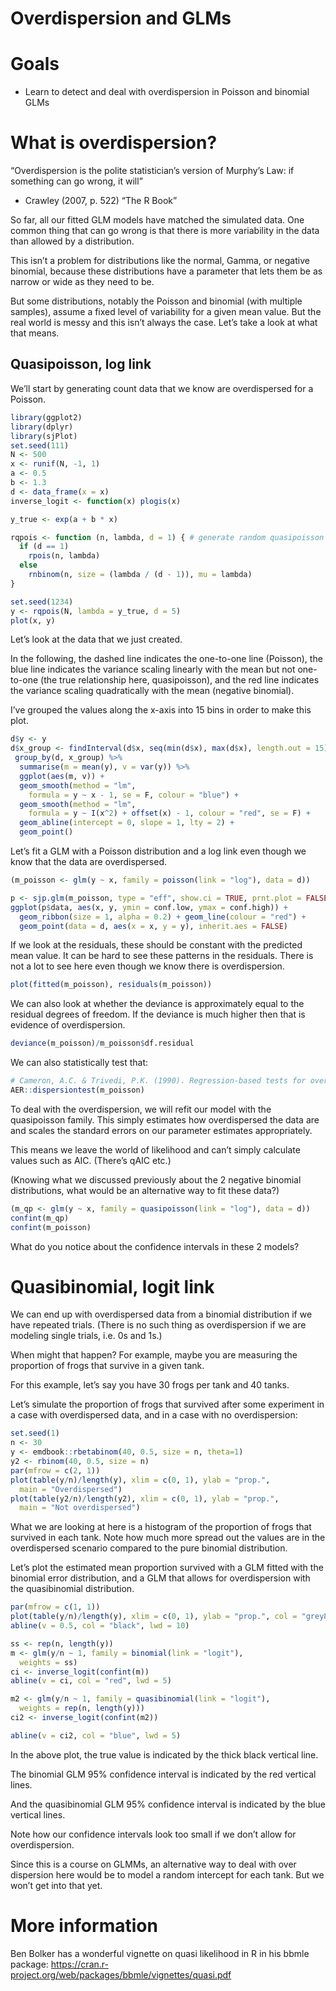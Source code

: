 # Overdispersion and GLMs

# Goals

- Learn to detect and deal with overdispersion in Poisson and binomial GLMs

# What is overdispersion? 

"Overdispersion is the polite statistician's version of Murphy's Law: if something can go wrong, it will"

- Crawley (2007, p. 522) "The R Book"

So far, all our fitted GLM models have matched the simulated data. One common thing that can go wrong is that there is more variability in the data than allowed by a distribution. 

This isn't a problem for distributions like the normal, Gamma, or negative binomial, because these distributions have a parameter that lets them be as narrow or wide as they need to be.

But some distributions, notably the Poisson and binomial (with multiple samples), assume a fixed level of variability for a given mean value. But the real world is messy and this isn't always the case. Let's take a look at what that means. 

## Quasipoisson, log link

We'll start by generating count data that we know are overdispersed for a Poisson. 

```r
library(ggplot2)
library(dplyr)
library(sjPlot)
set.seed(111)
N <- 500
x <- runif(N, -1, 1)
a <- 0.5
b <- 1.3
d <- data_frame(x = x)
inverse_logit <- function(x) plogis(x)
```

```r
y_true <- exp(a + b * x)

rqpois <- function (n, lambda, d = 1) { # generate random quasipoisson values
  if (d == 1)
    rpois(n, lambda)
  else
    rnbinom(n, size = (lambda / (d - 1)), mu = lambda)
}

set.seed(1234)
y <- rqpois(N, lambda = y_true, d = 5)
plot(x, y)
```

Let's look at the data that we just created. 

In the following, the dashed line indicates the one-to-one line (Poisson), the blue line indicates the variance scaling linearly with the mean but not one-to-one (the true relationship here, quasipoisson), and the red line indicates the variance scaling quadratically with the mean (negative binomial).

I've grouped the values along the x-axis into 15 bins in order to make this plot. 

```r
d$y <- y
d$x_group <- findInterval(d$x, seq(min(d$x), max(d$x), length.out = 15))
 group_by(d, x_group) %>%
  summarise(m = mean(y), v = var(y)) %>%
  ggplot(aes(m, v)) +
  geom_smooth(method = "lm", 
    formula = y ~ x - 1, se = F, colour = "blue") +
  geom_smooth(method = "lm", 
    formula = y ~ I(x^2) + offset(x) - 1, colour = "red", se = F) +
  geom_abline(intercept = 0, slope = 1, lty = 2) +
  geom_point()
```

Let's fit a GLM with a Poisson distribution and a log link even though we know that the data are overdispersed.

```r
(m_poisson <- glm(y ~ x, family = poisson(link = "log"), data = d))

p <- sjp.glm(m_poisson, type = "eff", show.ci = TRUE, prnt.plot = FALSE)
ggplot(p$data, aes(x, y, ymin = conf.low, ymax = conf.high)) +
  geom_ribbon(size = 1, alpha = 0.2) + geom_line(colour = "red") + 
  geom_point(data = d, aes(x = x, y = y), inherit.aes = FALSE)
```

If we look at the residuals, these should be constant with the predicted mean value. It can be hard to see these patterns in the residuals. There is not a lot to see here even though we know there is overdispersion.  

```r
plot(fitted(m_poisson), residuals(m_poisson))
```

We can also look at whether the deviance is approximately equal to the residual degrees of freedom. If the deviance is much higher then that is evidence of overdispersion.

```r
deviance(m_poisson)/m_poisson$df.residual
```

We can also statistically test that:

```r
# Cameron, A.C. & Trivedi, P.K. (1990). Regression-based tests for overdispersion in the Poisson model. Journal of Econometrics, 46, 347–364.
AER::dispersiontest(m_poisson)
```

To deal with the overdispersion, we will refit our model with the quasipoisson family. This simply estimates how overdispersed the data are and scales the standard errors on our parameter estimates appropriately.

This means we leave the world of likelihood and can't simply calculate values such as AIC. (There's qAIC etc.)

(Knowing what we discussed previously about the 2 negative binomial distributions, what would be an alternative way to fit these data?)

```r
(m_qp <- glm(y ~ x, family = quasipoisson(link = "log"), data = d))
confint(m_qp)
confint(m_poisson)
```

What do you notice about the confidence intervals in these 2 models? 

# Quasibinomial, logit link

We can end up with overdispersed data from a binomial distribution if we have repeated trials. (There is no such thing as overdispersion if we are modeling single trials, i.e. 0s and 1s.)

When might that happen? For example, maybe you are measuring the proportion of frogs that survive in a given tank.

For this example, let's say you have 30 frogs per tank and 40 tanks.

Let's simulate the proportion of frogs that survived after some experiment in a case with overdispersed data, and in a case with no overdispersion:

```r
set.seed(1)
n <- 30
y <- emdbook::rbetabinom(40, 0.5, size = n, theta=1)
y2 <- rbinom(40, 0.5, size = n)
par(mfrow = c(2, 1))
plot(table(y/n)/length(y), xlim = c(0, 1), ylab = "prop.", 
  main = "Overdispersed")
plot(table(y2/n)/length(y2), xlim = c(0, 1), ylab = "prop.",
  main = "Not overdispersed")
```

What we are looking at here is a histogram of the proportion of frogs that survived in each tank. Note how much more spread out the values are in the overdispersed scenario compared to the pure binomial distribution. 

Let's plot the estimated mean proportion survived with a GLM fitted with the binomial error distribution, and a GLM that allows for overdispersion with the quasibinomial distribution.

```r
par(mfrow = c(1, 1))
plot(table(y/n)/length(y), xlim = c(0, 1), ylab = "prop.", col = "grey80")
abline(v = 0.5, col = "black", lwd = 10)

ss <- rep(n, length(y))
m <- glm(y/n ~ 1, family = binomial(link = "logit"),
  weights = ss)
ci <- inverse_logit(confint(m))
abline(v = ci, col = "red", lwd = 5)

m2 <- glm(y/n ~ 1, family = quasibinomial(link = "logit"),
  weights = rep(n, length(y)))
ci2 <- inverse_logit(confint(m2))

abline(v = ci2, col = "blue", lwd = 5)
```

In the above plot, the true value is indicated by the thick black vertical line. 

The binomial GLM 95% confidence interval is indicated by the red vertical lines. 

And the quasibinomial GLM 95% confidence interval is indicated by the blue vertical lines.

Note how our confidence intervals look too small if we don't allow for overdispersion.

Since this is a course on GLMMs, an alternative way to deal with over dispersion here would be to model a random intercept for each tank. But we won't get into that yet.

# More information 

Ben Bolker has a wonderful vignette on quasi likelihood in R in his bbmle package:
<https://cran.r-project.org/web/packages/bbmle/vignettes/quasi.pdf>
